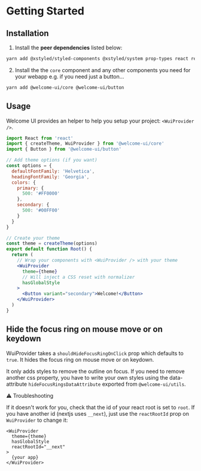 # Getting Started

## Installation

1. Install the **peer dependencies** listed below:

```bash
yarn add @xstyled/styled-components @xstyled/system prop-types react react-dom styled-components
```

2. Install the the `core` component and any other components you need for your webapp e.g. if you need just a button…

```bash
yarn add @welcome-ui/core @welcome-ui/button
```

## Usage

Welcome UI provides an helper to help you setup your project: `<WuiProvider />`.

```jsx live=false
import React from 'react'
import { createTheme, WuiProvider } from '@welcome-ui/core'
import { Button } from '@welcome-ui/button'

// Add theme options (if you want)
const options = {
  defaultFontFamily: 'Helvetica',
  headingFontFamily: 'Georgia',
  colors: {
    primary: {
      500: '#FF0000'
    },
    secondary: {
      500: '#00FF00'
    }
  }
}

// Create your theme
const theme = createTheme(options)
export default function Root() {
  return (
    // Wrap your components with <WuiProvider /> with your theme
    <WuiProvider
      theme={theme}
      // Will inject a CSS reset with normalizer
      hasGlobalStyle
    >
      <Button variant="secondary">Welcome!</Button>
    </WuiProvider>
  )
}
```

## Hide the focus ring on mouse move or on keydown

WuiProvider takes a `shouldHideFocusRingOnClick` prop which defaults to `true`. It hides the focus ring on mouse move or on keydown.

It only adds styles to remove the outline on focus. If you need to remove another css property, you have to write your own styles using the data-attribute `hideFocusRingsDataAttribute` exported from `@welcome-ui/utils`.

⚠️ Troubleshooting

If it doesn't work for you, check that the id of your react root is set to `root`. If you have another id (nextjs uses `__next`), just use the `reactRootId` prop on `WuiProvider` to change it:

```
<WuiProvider
  theme={theme}
  hasGlobalStyle
  reactRootId="__next"
>
  {your app}
</WuiProvider>
```
